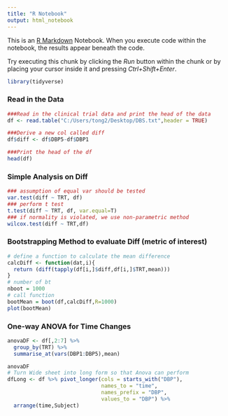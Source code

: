 ---
title: "R Notebook"
output: html_notebook
---

This is an [R Markdown](http://rmarkdown.rstudio.com) Notebook. When you execute code within the notebook, the results appear beneath the code. 

Try executing this chunk by clicking the *Run* button within the chunk or by placing your cursor inside it and pressing *Ctrl+Shift+Enter*. 

```{r}
library(tidyverse)
```

### Read in the Data

```{r}
###Read in the clinical trial data and print the head of the data
df <- read.table("C:/Users/tong2/Desktop/DBS.txt",header = TRUE)

###Derive a new col called diff
df$diff <- df$DBP5-df$DBP1

###Print the head of the df
head(df)
```
### Simple Analysis on Diff
```{r}
### assumption of equal var should be tested
var.test(diff ~ TRT, df)
### perform t test
t.test(diff ~ TRT, df, var.equal=T)
### if normality is violated, we use non-parametric method
wilcox.test(diff ~ TRT,df)

```

### Bootstrapping Method to evaluate Diff (metric of interest)
```{r}
# define a function to calculate the mean difference
calcDiff <- function(dat,i){
  return (diff(tapply(df[i,]$diff,df[i,]$TRT,mean)))
}
# number of bt
nboot = 1000
# call function
bootMean = boot(df,calcDiff,R=1000)
plot(bootMean)
```

### One-way ANOVA for Time Changes
```{r}
anovaDF <- df[,2:7] %>%
  group_by(TRT) %>%
  summarise_at(vars(DBP1:DBP5),mean)

anovaDF
# Turn Wide sheet into long form so that Anova can perform
dfLong <- df %>% pivot_longer(cols = starts_with("DBP"),
                              names_to = "time",
                              names_prefix = "DBP",
                              values_to = "DBP") %>%
  arrange(time,Subject)


```


